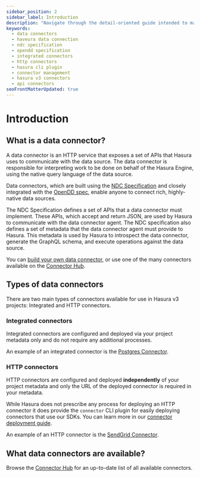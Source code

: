```yaml
---
sidebar_position: 2
sidebar_label: Introduction
description: "Navigate through the detail-oriented guide intended to make you grasp the concept of data connectors in Hasura v3. Learn how to utilize CLI plugin, manage integrated data connectors, HTTP connectors, and explore the benefits of NDC specification and OpenDD spec."
keywords:
  - data connectors
  - haveura data connection
  - ndc specification
  - opendd specification
  - integrated connectors
  - http connectors
  - hasura cli plugin
  - connector management
  - hasura v3 connectors
  - api connectors
seoFrontMatterUpdated: true
---
```


# Introduction

## What is a data connector?

A data connector is an HTTP service that exposes a set of APIs that Hasura uses to communicate with the data source. The
data connector is responsible for interpreting work to be done on behalf of the Hasura Engine, using the native query
language of the data source.

Data connectors, which are built using the [NDC Specification](http://hasura.github.io/ndc-spec/) and closely integrated
with the [OpenDD spec](https://github.com/hasura/open-data-domain-specification), enable anyone to connect rich,
highly-native data sources.

The NDC Specification defines a set of APIs that a data connector must implement. These APIs, which accept and return
JSON, are used by Hasura to communicate with the data connector agent. The NDC specification also defines a set of
metadata that the data connector agent must provide to Hasura. This metadata is used by Hasura to introspect the data
connector, generate the GraphQL schema, and execute operations against the data source.

You can [build your own data connector](/connectors/build-your-own-connector.mdx), or use one of the many connectors
available on the [Connector Hub](https://hasura.io/connectors).

## Types of data connectors

There are two main types of connectors available for use in Hasura v3 projects: Integrated and HTTP connectors.

### Integrated connectors

Integrated connectors are configured and deployed via your project metadata only and do not require any additional
processes.

An example of an integrated connector is the [Postgres Connector](https://hasura.io/connectors/postgres).

### HTTP connectors

HTTP connectors are configured and deployed **independently** of your project metadata and only the URL of the deployed
connector is required in your metadata.

While Hasura does not prescribe any process for deploying an HTTP connector it does provide the `connector` CLI plugin
for easily deploying connectors that use our SDKs. You can learn more in our
[connector deployment guide](/connectors/deployment/index.mdx#http-connectors).

An example of an HTTP connector is the [SendGrid Connector](https://hasura.io/connectors/sendgrid).

## What data connectors are available?

Browse the [Connector Hub](https://hasura.io/connectors) for an up-to-date list of all available connectors.

